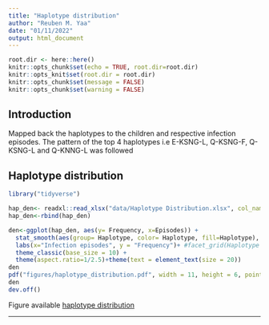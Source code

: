 ```yaml
---
title: "Haplotype distribution"
author: "Reuben M. Yaa"
date: "01/11/2022"
output: html_document
---
```


```r
root.dir <- here::here()
knitr::opts_chunk$set(echo = TRUE, root.dir=root.dir)
knitr::opts_knit$set(root.dir = root.dir)
knitr::opts_chunk$set(message = FALSE)
knitr::opts_chunk$set(warning = FALSE)
```

## Introduction
Mapped back the haplotypes to the children and respective infection episodes. The pattern of the top 4 haplotypes i.e E-KSNG-L, Q-KSNG-F, Q-KSNG-L and Q-KNNG-L was followed

## Haplotype distribution
```r
library("tidyverse")

hap_den<- readxl::read_xlsx("data/Haplotype Distribution.xlsx", col_names = TRUE)
hap_den<-rbind(hap_den)

den<-ggplot(hap_den, aes(y= Frequency, x=Episodes)) +
  stat_smooth(aes(group= Haplotype, color= Haplotype, fill=Haplotype), method="loess", size=1.5, formula="y ~ log(x)", se=FALSE) +
  labs(x="Infection episodes", y = "Frequency")+ #facet_grid(Haplotype ~ .)+
  theme_classic(base_size = 10) +
  theme(aspect.ratio=1/2.5)+theme(text = element_text(size = 20))
den
pdf("figures/haplotype_distribution.pdf", width = 11, height = 6, pointsize=30)#save as pdf file
den
dev.off()
```

Figure available [haplotype distribution](https://github.com/mangiruben/Haplotype-population-analysis-of-pf-MSP1-in-Malaria/blob/main/figures/haplotype_distribution.pdf)
<hr>